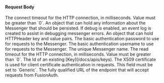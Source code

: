 
#### Request Body

<APIBlock>
  <APIField name="messenger.connectTimeout" type="Integer" required>
    The connect timeout for the HTTP connection, in milliseconds. Value must be greater than `0`.
  </APIField>
  <APIField name="messenger.data" type="Object" optional>
    An object that can hold any information about the Messenger that should be persisted.
  </APIField>
  <APIField name="messenger.debug" type="Boolean" optional defaults="false">
    If debug is enabled, an event log is created to assist in debugging messenger errors.
  </APIField>
  <APIField name="messenger.headers" type="Object" optional>
    An object that can hold HTTPHeader key and value pairs.
  </APIField>
  <APIField name="messenger.httpAuthenticationPassword" type="String" optional>
    The basic authentication password to use for requests to the Messenger.
  </APIField>
  <APIField name="messenger.httpAuthenticationUsername" type="String" optional>
    The basic authentication username to use for requests to the Messenger.
  </APIField>
  <APIField name="messenger.name" type="String" required>
    The unique Messenger name.
  </APIField>
  <APIField name="messenger.readTimeout" type="Integer" required>
    The read timeout for the HTTP connection, in milliseconds. Value must be greater than `0`.
  </APIField>
  <APIField name="messenger.sslCertificateId" type="UUID" optional>
    The Id of an existing [Key](/docs/apis/keys). The X509 certificate is used for client certificate authentication in requests.
  </APIField>
  <APIField name="messenger.type" type="String" required>
    This field must be set to `Generic`.
  </APIField>
  <APIField name="messenger.url" type="String" required>
    The fully qualified URL of the endpoint that will accept requests from FusionAuth.
  </APIField>
</APIBlock>

<JSON title="Example Generic Messenger Request JSON" src="messengers/generic-request.json" />
